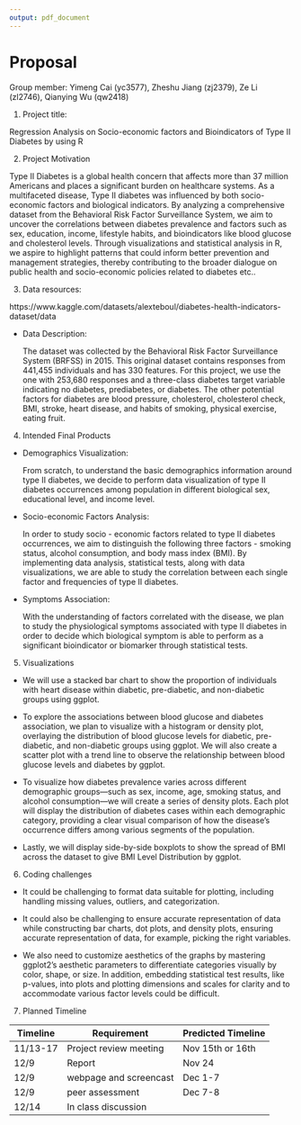 ```yaml
---
output: pdf_document
---
```


# Proposal

Group member: Yimeng Cai (yc3577), Zheshu Jiang (zj2379), Ze Li (zl2746), Qianying Wu (qw2418)

1. Project title: 

Regression Analysis on Socio-economic factors and Bioindicators of Type II Diabetes by using R



2. Project Motivation

Type II Diabetes is a global health concern that affects more than 37 million Americans and places a significant burden on healthcare systems. As a multifaceted disease, Type II diabetes was influenced by both socio-economic factors and biological indicators. By analyzing a comprehensive dataset from the Behavioral Risk Factor Surveillance System, we aim to uncover the correlations between diabetes prevalence and factors such as sex, education, income, lifestyle habits, and bioindicators like blood glucose and cholesterol levels. Through visualizations and statistical analysis in R, we aspire to highlight patterns that could inform better prevention and management strategies, thereby contributing to the broader dialogue on public health and socio-economic policies related to diabetes etc.. 



3. Data resources: 
  
  https://www.kaggle.com/datasets/alexteboul/diabetes-health-indicators-dataset/data
  
* Data Description:
    
  The dataset was collected by the Behavioral Risk Factor Surveillance System (BRFSS) in 2015. This original dataset contains responses from 441,455 individuals and has 330 features. For this project, we use the one with 253,680 responses and a three-class diabetes target variable indicating no diabetes, prediabetes, or diabetes. The other potential factors for diabetes are blood pressure, cholesterol, cholesterol check, BMI, stroke, heart disease, and habits of smoking, physical exercise, eating fruit.
  
  
  
4. Intended Final Products

* Demographics Visualization:

  From scratch, to understand the basic demographics information around type II diabetes, we decide to perform data visualization of type II diabetes occurrences among population in different biological sex, educational level, and income level. 

* Socio-economic Factors Analysis:

  In order to study socio - economic factors related to type II diabetes occurrences, we aim to distinguish the following three factors - smoking status, alcohol consumption, and body mass index (BMI). By implementing data analysis, statistical tests, along with data visualizations, we are able to study the correlation between each single factor and frequencies of type II diabetes.

* Symptoms Association:

  With the understanding of factors correlated with the disease, we plan to study the physiological symptoms associated with type II diabetes in order to decide which biological symptom is able to perform as a significant bioindicator or biomarker through statistical tests. 
 
 
  
5.  Visualizations

*  We will use a stacked bar chart to show the proportion of individuals with heart disease within diabetic, pre-diabetic, and non-diabetic groups using ggplot.

* To explore the associations between blood glucose and diabetes association, we plan to visualize with a histogram or density plot, overlaying the distribution of blood glucose levels for diabetic, pre-diabetic, and non-diabetic groups using ggplot. We will also create a scatter plot with a trend line to observe the relationship between blood glucose levels and diabetes by ggplot.

* To visualize how diabetes prevalence varies across different demographic groups—such as sex, income, age, smoking status, and alcohol consumption—we will create a series of density plots. Each plot will display the distribution of diabetes cases within each demographic category, providing a clear visual comparison of how the disease's occurrence differs among various segments of the population.

* Lastly, we will display side-by-side boxplots to show the spread of BMI across the dataset to give BMI Level Distribution by ggplot.



6. Coding challenges
 
*  It could be challenging to format data suitable for plotting, including handling missing values, outliers, and categorization.

*  It could also be challenging to ensure accurate representation of data while constructing bar charts, dot plots, and density plots, ensuring accurate representation of data, for example, picking the right variables.

*  We also need to customize aesthetics of the graphs by mastering ggplot2's aesthetic parameters to differentiate categories visually by color, shape, or size.
In addition, embedding statistical test results, like p-values, into plots and plotting dimensions and scales for clarity and to accommodate various factor levels could be difficult.


7. Planned Timeline

Timeline      | Requirement             | Predicted Timeline
------------- | ----------------------- | -------------
11/13-17      | Project review meeting  | Nov 15th or 16th
12/9          | Report                  | Nov 24
12/9          | webpage and screencast  | Dec 1-7
12/9          | peer assessment         | Dec 7-8
12/14         | In class discussion     | 


